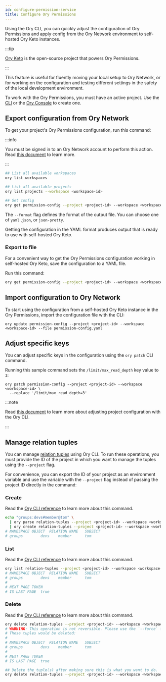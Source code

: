 ```yaml
---
id: configure-permission-service
title: Configure Ory Permissions
---
```


Using the Ory CLI, you can quickly adjust the configuration of Ory Permissions and apply config from the Ory Network environment
to self-hosted Ory Keto instances.

:::tip

[Ory Keto](https://github.com/ory/keto) is the open-source project that powers Ory Permissions.

:::

This feature is useful for fluently moving your local setup to Ory Network, or for working on the configuration and testing
different settings in the safety of the local development environment.

To work with the Ory Permissions, you must have an active project. Use the [CLI](./config-with-cli#create-ory-cloud-project) or
the [Ory Console](https://console.ory.com/) to create one.

## Export configuration from Ory Network

To get your project's Ory Permissions configuration, run this command:

:::info

You must be signed in to an Ory Network account to perform this action. Read
[this document](./cli-basics#use-cli-with-existing-cloud-account) to learn more.

:::

```bash
## List all available workspaces
ory list workspaces

## List all available projects
ory list projects --workspace <workspace-id>

## Get config
ory get permission-config --project <project-id> --workspace <workspace-id> --format yaml
```

The `--format` flag defines the format of the output file. You can choose one of `yaml` ,`json`, or `json-pretty`.

Getting the configuration in the YAML format produces output that is ready to use with self-hosted Ory Keto.

### Export to file

For a convenient way to get the Ory Permissions configuration working in self-hosted Ory Keto, save the configuration to a YAML
file.

Run this command:

```bash
ory get permission-config --project <project-id> --workspace <workspace-id> --format yaml > permission-config.yaml
```

## Import configuration to Ory Network

To start using the configuration from a self-hosted Ory Keto instance in the Ory Permissions, import the configuration file with
the CLI:

```shell
ory update permission-config --project <project-id> --workspace <workspace-id> --file permission-config.yaml
```

## Adjust specific keys

You can adjust specific keys in the configuration using the `ory patch` CLI command.

Running this sample command sets the `/limit/max_read_depth` key value to `3`:

```shell
ory patch permission-config --project <project-id> --workspace <workspace-id> \
  --replace '/limit/max_read_depth=3'
```

:::note

Read [this document](./config-with-cli) to learn more about adjusting project configuration with the Ory CLI.

:::

## Manage relation tuples

You can manage [relation tuples](../../keto/concepts/relation-tuples) using Ory CLI. To run these operations, you must provide the
ID of the project in which you want to manage the tuples using the `--project` flag.

For convenience, you can export the ID of your project as an environment variable and use the variable with the `--project` flag
instead of passing the project ID directly in the command:

### Create

Read the [Ory CLI reference](../../cli/ory-create-relation-tuples) to learn more about this command.

```bash
echo "groups:devs#member@tom" \
  | ory parse relation-tuples --project <project-id> --workspace <workspace-id> --format=json \
  | ory create relation-tuples --project <project-id> --workspace <workspace-id>
# NAMESPACE	OBJECT	RELATION NAME	SUBJECT
# groups		devs	member		tom
```

### List

Read the [Ory CLI reference](../../cli/ory-list-relation-tuples) to learn more about this command.

```bash
ory list relation-tuples --project <project-id> --workspace <workspace-id>
# NAMESPACE	OBJECT	RELATION NAME	SUBJECT
# groups		devs	member		tom
#
# NEXT PAGE TOKEN
# IS LAST PAGE	true
```

### Delete

Read the [Ory CLI reference](../../cli/ory-delete-relation-tuples) to learn more about this command.

```bash
ory delete relation-tuples --project <project-id> --workspace <workspace-id> --all
# WARNING: This operation is not reversible. Please use the `--force` flag to proceed.
# These tuples would be deleted:
#
# NAMESPACE	OBJECT	RELATION NAME	SUBJECT
# groups		devs	member		tom
#
# NEXT PAGE TOKEN
# IS LAST PAGE	true

## Delete the tuple(s) after making sure this is what you want to do.
ory delete relation-tuples --project <project-id> --workspace <workspace-id> --all --force
```
